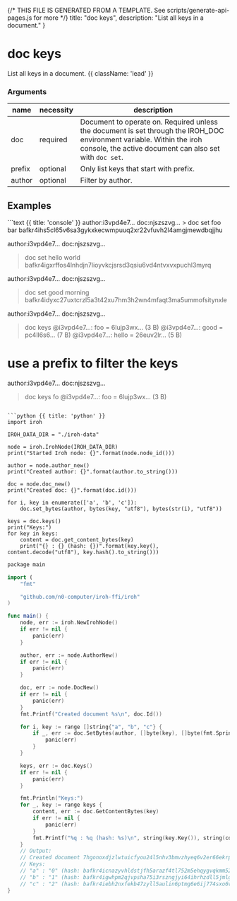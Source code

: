 {/* THIS FILE IS GENERATED FROM A TEMPLATE. See scripts/generate-api-pages.js for more */}
    title: "doc keys",
    description: "List all keys in a document."
}

<div className='not-prose mb-5'>
    <Breadcrumbs pages={[
        { name: 'Commands', href: '/api', current: false },
        { name: 'doc keys', href: '/api/doc-keys', current: true },
    ]} />
</div>

# doc keys

List all keys in a document. {{ className: 'lead' }}


### Arguments

| name | necessity | description |
| ---- | --------- | ----------- |
| doc  | required | Document to operate on. Required unless the document is set through the IROH_DOC environment variable. Within the iroh console, the active document can also set with `doc set`. |
| prefix  | optional | Only list keys that start with prefix. |
| author  | optional | Filter by author. |



## Examples

<CodeGroup title="doc keys">
```text {{ title: 'console' }}
author:i3vpd4e7… doc:njszszvg…
> doc set foo bar
bafkr4ihs5cl65v6sa3gykxkecwmpuuq2xr22vfuvh2l4amgjmewdbqjjhu

author:i3vpd4e7… doc:njszszvg…
> doc set hello world
bafkr4igxrffos4lnhdjn7lioyvkcjsrsd3qsiu6vd4ntvxvxpuchl3myrq

author:i3vpd4e7… doc:njszszvg…
> doc set good morning
bafkr4idyxc27uxtcrzl5a3t42xu7hm3h2wn4mfaqt3ma5ummofsitynxle

author:i3vpd4e7… doc:njszszvg…
> doc keys
@i3vpd4e7…: foo = 6lujp3wx… (3 B)
@i3vpd4e7…: good = pc4ll6s6… (7 B)
@i3vpd4e7…: hello = 26euv2lr… (5 B)

# use a prefix to filter the keys

author:i3vpd4e7… doc:njszszvg…
> doc keys fo
@i3vpd4e7…: foo = 6lujp3wx… (3 B)
```

```python {{ title: 'python' }}
import iroh

IROH_DATA_DIR = "./iroh-data"

node = iroh.IrohNode(IROH_DATA_DIR)
print("Started Iroh node: {}".format(node.node_id()))

author = node.author_new()
print("Created author: {}".format(author.to_string()))

doc = node.doc_new()
print("Created doc: {}".format(doc.id()))

for i, key in enumerate(['a', 'b', 'c']):
    doc.set_bytes(author, bytes(key, "utf8"), bytes(str(i), "utf8"))

keys = doc.keys()
print("Keys:")
for key in keys:
    content = doc.get_content_bytes(key)
    print("{} : {} (hash: {})".format(key.key(), content.decode("utf8"), key.hash().to_string()))
```

```swift {{ title: 'go' }}
package main

import (
	"fmt"

	"github.com/n0-computer/iroh-ffi/iroh"
)

func main() {
	node, err := iroh.NewIrohNode()
	if err != nil {
		panic(err)
	}

	author, err := node.AuthorNew()
	if err != nil {
		panic(err)
	}

	doc, err := node.DocNew()
	if err != nil {
		panic(err)
	}
	fmt.Printf("Created document %s\n", doc.Id())

	for i, key := range []string{"a", "b", "c"} {
		if _, err := doc.SetBytes(author, []byte(key), []byte(fmt.Sprintf("%d", i))); err != nil {
			panic(err)
		}
	}

	keys, err := doc.Keys()
	if err != nil {
		panic(err)
	}

	fmt.Println("Keys:")
	for _, key := range keys {
		content, err := doc.GetContentBytes(key)
		if err != nil {
			panic(err)
		}
		fmt.Printf("%q : %q (hash: %s)\n", string(key.Key()), string(content), key.Hash().ToString())
	}
	// Output:
	// Created document 7hgonoxdjzlwtuicfyou24l5nhv3bmvzhyeq6v2er66ekrpvhotq
	// Keys:
	// "a" : "0" (hash: bafkr4icnazyvhldstjfh5arazf4tl752m5ehqygvqkmm52zdqzbwtbt5t4)
	// "b" : "1" (hash: bafkr4igwhpm2qjvpsha75i3rszngjyi64ihrhzdll5jmlgibcntalm5eq4)
	// "c" : "2" (hash: bafkr4iebh2nxfekb47zyll5aulin6ptmg6e6ij774sxo6vtkkzn4r4x6hu)
}

```


</CodeGroup>
